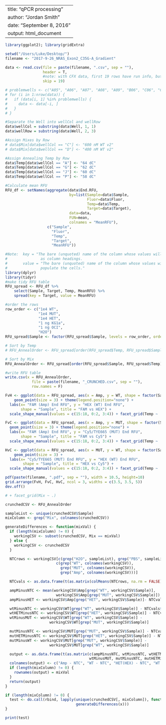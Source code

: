 
---
title: "qPCR processing"
author: "Jordan Smith"
date: "September 8, 2016"
output: html_document
---

```R
library(ggplot2); library(gridExtra)

setwd("/Users/Luke/Desktop/")
filename <- "2017-9-26_NRAS_Exon2_C35G-A_Gradient"

data <- read.csv(file = paste(filename, ".csv", sep = ""), 
                 header = T,
                 #note: with CFX data, first 19 rows have run info, but no run data
                 skip = 19)

# problemwells <- c("A05", "A06", "A07", "A08", "A09", "B06", "C06", "C07", "C08", "C09", "D05", "D06", "D08")
# for (i in 1:nrow(data)) {
#   if (data[i, 1] %in% problemwells) {
#     data <- data[-i, ]
#   }
# }
```


```R
#Separate the Well into wellCol and wellRow
data$wellCol = substring(data$Well, 1, 1)
data$wellRow = substring(data$Well, 2, 3)

#Assign Mixes by Row
# data$Mix[data$wellCol == "C"] <- "600 nM WT v2"
# data$Mix[data$wellCol == "D"] <- "400 nM WT v2"

#Assign Annealing Temp by Row
data$Temp[data$wellCol == "A"] <- "64 dC"
data$Temp[data$wellCol == "G"] <- "62 dC"
data$Temp[data$wellCol == "J"] <- "60 dC"
data$Temp[data$wellCol == "P"] <- "58 dC"


```

```R
#Calculate mean RFU
RFU_df <- setNames(aggregate(data$End.RFU, 
                             by=list(Sample=data$Sample, 
                                     Fluor=data$Fluor,
                                     Temp=data$Temp,
                                     Target=data$Target), 
                             data=data, 
                             FUN=mean, 
                             colnames = "MeanRFU"), 
                   c("Sample", 
                     "Fluor",
                     "Temp",
                     "Target",
                     "MeanRFU"))
```

```R
#Note:  key = "The bare (unquoted) name of the column whose values will be used 
#               as column headings.
#       value = "The bare (unquoted) name of the column whose values will 
#               populate the cells."
library(dplyr)
library(tidyr)
#make tidy RFU table
RFU_spread <- RFU_df %>% 
    select(Sample, Target, Temp, MeanRFU) %>% 
    spread(key = Target, value = MeanRFU)

#order the rows
row_order <- c("1e4 WT", 
               "1e4 MUT",
               "1e4 HET",
               "1 ng KG1a",
               "1 ng OCI",
               "H2O")
RFU_spread$Sample <- factor(RFU_spread$Sample, levels = row_order, ordered = TRUE)

# Sort by Temp
# RFU_AnnealOrder <- RFU_spread[order(RFU_spread$Temp, RFU_spread$Sample), ]

# Sort by Mix
RFU_AnnealOrder <- RFU_spread[order(RFU_spread$Sample, RFU_spread$Temp), ]


```

```R
#write RFU table
write.csv(x = RFU_AnnealOrder, 
            file = paste(filename, "_CRUNCHED.csv", sep = ""),
            row.names = F)

```

```R
FvH <- ggplot(data = RFU_spread, aes(x = Amp, y = WT, shape = factor(Sample))) +
    geom_point(size = 3) + theme(legend.position="none") + 
  labs(x= "FAM (Amp) End RFU", y = "HEX (WT) End RFU",
       shape = "Sample", title = "FAM vs HEX") +
  scale_shape_manual(values = c(15:18, 0:2, 3:4)) + facet_grid(Temp ~ .)

FvC <- ggplot(data = RFU_spread, aes(x = Amp, y = MUT, shape = factor(Sample))) +
  geom_point(size = 3) + theme(legend.position="none") + 
  labs(x= "FAM (Amp) End RFU", y = "Cy5/TYE665 (MUT) End RFU",
       shape = "Sample", title = "FAM vs Cy5") +
  scale_shape_manual(values = c(15:18, 0:2, 3:4)) + facet_grid(Temp ~ .)

HvC <- ggplot(data = RFU_spread, aes(x = MUT, y = WT, shape = factor(Sample))) +
    geom_point(size = 3) +
  labs(x= "Cy5/TYE665 (MUT) End RFU", y = "HEX (WT) End RFU",
        shape = "Sample", title = "HEX vs Cy5") +
  scale_shape_manual(values = c(15:18, 0:2, 3:4)) + facet_grid(Temp ~ .)

pdf(paste(filename, ".pdf", sep = ""), width = 10.5, height=10)
grid.arrange(FvH, FvC, HvC, ncol = 3, widths = c(3.5, 3.5, 5))
dev.off()

# + facet_grid(Mix ~ .)
```

```r
crunchedCSV <- RFU_AnnealOrder

sampleList <- unique(crunchedCSV$Sample)
mixColumn <- grep("Mix", colnames(crunchedCSV))

generateDifferences <- function(mixVal) {
  if (length(mixColumn) != 0) {
    workingCSV <- subset(crunchedCSV, Mix == mixVal)
  } else {
    workingCSV <- crunchedCSV
  }

  NTCrows <- workingCSV[c(grep("H2O", sampleList), grep("PBS", sampleList)),
                       c(grep("WT", colnames(workingCSV)),
                         grep("MUT", colnames(workingCSV)),
                         grep("Amp", colnames(workingCSV)))]

  NTCvals <- as.data.frame(t(as.matrix(colMeans(NTCrows, na.rm = FALSE))))

  ampMinusNTC <- mean(workingCSV$Amp[grep("WT", workingCSV$Sample)],
                       workingCSV$Amp[grep("MUT", workingCSV$Sample)]) - NTCvals$Amp[1]
  ampMinusHET <- workingCSV$Amp[grep("HET", workingCSV$Sample)]- NTCvals$Amp[1]

  wtMinusNTC <- workingCSV$WT[grep("WT", workingCSV$Sample)] - NTCvals$WT
  wtHETMinusNTC <- workingCSV$WT[grep("HET", workingCSV$Sample)] - NTCvals$WT
  wtMinusMUT <- workingCSV$WT[grep("WT", workingCSV$Sample)] - 
                    workingCSV$WT[grep("MUT", workingCSV$Sample)]

  mutMinusNTC <- workingCSV$MUT[grep("MUT", workingCSV$Sample)] - NTCvals$MUT
  mutHETMinusNTC <- workingCSV$MUT[grep("HET", workingCSV$Sample)] - NTCvals$MUT
  mutMinusWT <- workingCSV$MUT[grep("MUT", workingCSV$Sample)] - 
                    workingCSV$MUT[grep("WT", workingCSV$Sample)]

  output <- as.data.frame(t(as.matrix(c(ampMinusNTC, wtMinusNTC, wtHETMinusNTC,
                                      wtMinusMUT, mutMinusNTC, mutHETMinusNTC, mutMinusWT))))
  colnames(output) <- c("Amp - NTC", "WT - NTC", "HET(HEX) - NTC", "WT - MUT", "MUT - NTC", "HET(Cy5) - NTC", "MUT - WT")
  if (length(mixColumn) != 0) {
    rownames(output) = mixVal
  }
  return(output)
}

if (length(mixColumn) != 0) {
  test <- do.call(rbind, lapply(unique(crunchedCSV[, mixColumn]), function(x)
                                generateDifferences(x)))
}

print(test)
```


